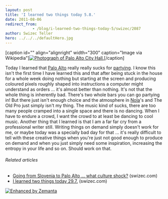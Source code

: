 ```yaml
---
layout: post
title: 'I learned two things today 5.8.'
date: 2011-08-06
redirect_from: 
            - /blog/i-learned-two-things-today-5/swizec/2087
author: Swizec Teller
hero: ../../../defaultHero.jpg
---
```

\[caption id="" align="alignright" width="300" caption="Image via Wikipedia"][![Photograph of Palo Alto City Hall.](<> "Photograph of Palo Alto City Hall.")](http://commons.wikipedia.org/wiki/File:Palo_Alto%2C_California_%28City_Hall%29_2004.jpg)\[/caption]

Today I learned that [Palo Alto](<http://maps.google.com/maps?ll=37.4291666667,-122.138055556&spn=0.1,0.1&q=37.4291666667,-122.138055556 (Palo%20Alto%2C%20California)&t=h> "Palo Alto, California") really really sucks for [partying](http://en.wikipedia.org/wiki/Party "Party"). I know this isn't the first time I have learned this and that after being stuck in the house for a whole week doing nothing but starting at the screen and producing coloured pixels roughly shaped into instructions a computer might understand as orders ... it's almost better than nothing. It's not that the whole thing is inherently bad. There's two whole bars you can go partying in! But there just isn't enough choice and the atmosphere in [Nola](<http://maps.google.com/maps?ll=40.9333333333,14.5333333333&spn=1.0,1.0&q=40.9333333333,14.5333333333 (Nola)&t=h> "Nola")'s and The Old Pro just simply isn't my thing. The music kind of sucks, there are too many people cramped into a single space and there is no dancing. When I have to endure a crowd, I want the crowd to at least be dancing to cool music. Another thing that I learned is that I am a far far cry from a professional writer still. Writing things on demand simply doesn't work for me, or maybe today was a specially bad day for that ... it's really difficult to tell with these creative things when you're just not good enough to produce on demand and when you just simply need some inspiration, increasing the entropy in your life and so on. Should work on that.

###### Related articles

- [Going from Slovenia to Palo Alto ... what culture shock?](http://swizec.com/blog/going-from-slovenia-to-palo-alto-what-culture-shock/swizec/1947) (swizec.com)
- [I learned two things today 29.7.](http://swizec.com/blog/i-learned-two-things-today-29-7/swizec/2022) (swizec.com)

[![Enhanced by Zemanta](http://img.zemanta.com/zemified_e.png?x-id=d1bee4c3-f88d-4912-820d-01fc66207d83)](http://www.zemanta.com/ "Enhanced by Zemanta")